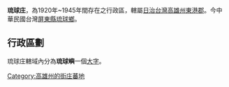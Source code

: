 {{Unreferenced|time=2022-02-15T03:01:18+00:00}}
{{noteTA
|1=zh-hans:庄; zh-hant:庄;
}}
'''琉球庄'''，為1920年~1945年間存在之行政區，轄屬[[日治台灣|日治台灣]][[高雄州|高雄州]][[東港郡|東港郡]]。今中華民國台灣[[屏東縣|屏東縣]][[琉球鄉|琉球鄉]]。

==行政區劃==
琉球庄轄域內分為'''琉球嶼'''一個[[大字_(行政區劃)|大字]]。

{{高雄州}}
[[Category:高雄州的街庄蕃地|Category:高雄州的街庄蕃地]]